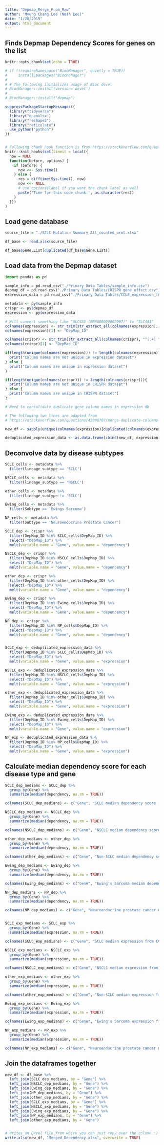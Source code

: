 ```yaml
---
title: "Depmap_Merge_From_Raw"
author: "Myung Chang Lee (Noah Lee)"
date: "1/28/2019"
output: html_document
---
```


## Finds Depmap Dependency Scores for genes on the list

```r
knitr::opts_chunk$set(echo = TRUE)

# if (!requireNamespace("BiocManager", quietly = TRUE))
#     install.packages("BiocManager")
# 
# # The following initializes usage of Bioc devel
# BiocManager::install(version='devel')
# 
# BiocManager::install("depmap")

suppressPackageStartupMessages({
  library("tidyverse")
  library("openxlsx")
  library("reshape2")
  library("reticulate")
  use_python("python")
})


# Following chunk hook function is from https://stackoverflow.com/questions/24595280/timing-for-chunks
knitr::knit_hooks$set(timeit = local({
  now = NULL
  function(before, options) {
    if (before) {
      now <<- Sys.time()
    } else {
      res = difftime(Sys.time(), now)
      now <<- NULL
      # use options$label if you want the chunk label as well
      paste('Time for this code chunk:', as.character(res))
    }
  }})
)


```


## Load gene database

```r

source_file = "./SCLC Mutation Summary All_counted_prot.xlsx"

df_base <- read.xlsx(source_file)

df_base$Gene.List[duplicated(df_base$Gene.List)]

```


## Load data from the Depmap dataset

```python

import pandas as pd

sample_info = pd.read_csv("./Primary Data Tables/sample_info.csv")
depmap_df = pd.read_csv("./Primary Data Tables/CRISPR_gene_effect.csv")
expression_data = pd.read_csv("./Primary Data Tables/CCLE_expression_full.csv")

```

```r

metadata <- py$sample_info
crispr <- py$depmap_df
expression <- py$expression_data

```

```r
# Will convert something like "SLC4A1 (ENSG00000005007)" to "SLC4A1"
colnames(expression) <- str_trim(str_extract_all(colnames(expression), "^(.+) "))
colnames(expression)[1] <- "DepMap_ID"

colnames(crispr) <- str_trim(str_extract_all(colnames(crispr), "^(.+) "))
colnames(crispr)[1] <- "DepMap_ID"

if(length(unique(colnames(expression))) != length(colnames(expression))){
  print("Column names are not unique in expression dataset")
} else {
  print("Column names are unique in expression dataset")
}

if(length(unique(colnames(crispr))) != length(colnames(crispr))){
  print("Column names are not unique in CRISPR dataset")
} else {
  print("Column names are unique in CRISPR dataset")
}

# Need to consolidate duplicate gene column names in expression db

# The following two lines are adapted from 
# https://stackoverflow.com/questions/42098707/merge-duplicate-columns-and-summing-values-in-r

new_df <- sapply(unique(colnames(expression)[duplicated(colnames(expression))]), function(x) rowMeans(expression[,grepl(x, colnames(expression))], na.rm = TRUE))

deduplicated_expression_data <- as.data.frame(cbind(new_df, expression[,!duplicated(colnames(expression)) & !duplicated(colnames(expression), fromLast = TRUE)]))
```



## Deconvolve data by disease subtypes

```r

SCLC_cells <- metadata %>% 
  filter(lineage_subtype == 'SCLC')

NSCLC_cells <- metadata %>% 
  filter(lineage_subtype == 'NSCLC')

other_cells <- metadata %>% 
  filter(lineage_subtype != 'SCLC')

Ewing_cells <- metadata %>% 
  filter(Subtype == 'Ewings Sarcoma')

NP_cells <- metadata %>% 
  filter(Subtype == 'Neuroendocrine Prostate Cancer')

SCLC_dep <- crispr %>% 
  filter(DepMap_ID %in% SCLC_cells$DepMap_ID) %>% 
  select(-"DepMap_ID") %>% 
  melt(variable.name = "Gene", value.name = "dependency")

NSCLC_dep <- crispr %>% 
  filter(DepMap_ID %in% NSCLC_cells$DepMap_ID) %>% 
  select(-"DepMap_ID") %>% 
  melt(variable.name = "Gene", value.name = "dependency")

other_dep <- crispr %>% 
  filter(DepMap_ID %in% other_cells$DepMap_ID) %>% 
  select(-"DepMap_ID") %>% 
  melt(variable.name = "Gene", value.name = "dependency")

Ewing_dep <- crispr %>% 
  filter(DepMap_ID %in% Ewing_cells$DepMap_ID) %>% 
  select(-"DepMap_ID") %>% 
  melt(variable.name = "Gene", value.name = "dependency")

NP_dep <- crispr %>% 
  filter(DepMap_ID %in% NP_cells$DepMap_ID) %>% 
  select(-"DepMap_ID") %>% 
  melt(variable.name = "Gene", value.name = "dependency")


SCLC_exp <- deduplicated_expression_data %>% 
  filter(DepMap_ID %in% SCLC_cells$DepMap_ID) %>% 
  select(-"DepMap_ID") %>% 
  melt(variable.name = "Gene", value.name = "expression")

NSCLC_exp <- deduplicated_expression_data %>% 
  filter(DepMap_ID %in% NSCLC_cells$DepMap_ID) %>% 
  select(-"DepMap_ID") %>% 
  melt(variable.name = "Gene", value.name = "expression")

other_exp <- deduplicated_expression_data %>% 
  filter(DepMap_ID %in% other_cells$DepMap_ID) %>% 
  select(-"DepMap_ID") %>% 
  melt(variable.name = "Gene", value.name = "expression")

Ewing_exp <- deduplicated_expression_data %>% 
  filter(DepMap_ID %in% Ewing_cells$DepMap_ID) %>% 
  select(-"DepMap_ID") %>% 
  melt(variable.name = "Gene", value.name = "expression")

NP_exp <- deduplicated_expression_data %>% 
  filter(DepMap_ID %in% NP_cells$DepMap_ID) %>% 
  select(-"DepMap_ID") %>% 
  melt(variable.name = "Gene", value.name = "expression")

```



## Calculate median dependency score for each disease type and gene

```r

SCLC_dep_medians <- SCLC_dep %>% 
  group_by(Gene) %>% 
  summarize(median(dependency, na.rm = TRUE))

colnames(SCLC_dep_medians) <- c("Gene", "SCLC median dependency score (Achilles/DepMap)")

NSCLC_dep_medians <- NSCLC_dep %>% 
  group_by(Gene) %>% 
  summarize(median(dependency, na.rm = TRUE))

colnames(NSCLC_dep_medians) <- c("Gene", "NSCLC median dependency score (Achilles/DepMap)")

other_dep_medians <- other_dep %>% 
  group_by(Gene) %>% 
  summarize(median(dependency, na.rm = TRUE))

colnames(other_dep_medians) <- c("Gene", "Non-SCLC median dependency score (Achilles/DepMap)")

Ewing_dep_medians <- Ewing_dep %>% 
  group_by(Gene) %>% 
  summarize(median(dependency, na.rm = TRUE))

colnames(Ewing_dep_medians) <- c("Gene", "Ewing's Sarcoma median dependency score (Achilles/DepMap)")

NP_dep_medians <- NP_dep %>% 
  group_by(Gene) %>% 
  summarize(median(dependency, na.rm = TRUE))

colnames(NP_dep_medians) <- c("Gene", "Neuroendocrine prostate cancer median dependency score (Achilles/DepMap)")


SCLC_exp_medians <- SCLC_exp %>% 
  group_by(Gene) %>% 
  summarize(median(expression, na.rm = TRUE))

colnames(SCLC_exp_medians) <- c("Gene", "SCLC median expression from CCLE (TPM)")

NSCLC_exp_medians <- NSCLC_exp %>% 
  group_by(Gene) %>% 
  summarize(median(expression, na.rm = TRUE))

colnames(NSCLC_exp_medians) <- c("Gene", "NSCLC median expression from CCLE (TPM)")

other_exp_medians <- other_exp %>% 
  group_by(Gene) %>% 
  summarize(median(expression, na.rm = TRUE))

colnames(other_exp_medians) <- c("Gene", "Non-SCLC median expression from CCLE (TPM)")

Ewing_exp_medians <- Ewing_exp %>% 
  group_by(Gene) %>% 
  summarize(median(expression, na.rm = TRUE))

colnames(Ewing_exp_medians) <- c("Gene", "Ewing's Sarcoma expression from CCLE (TPM)")

NP_exp_medians <- NP_exp %>% 
  group_by(Gene) %>% 
  summarize(median(expression, na.rm = TRUE))

colnames(NP_exp_medians) <- c("Gene", "Neuroendocrine prostate cancer median expression from CCLE (TPM)")

```



## Join the dataframes together

```r

new_df <- df_base %>% 
  left_join(SCLC_dep_medians, by = "Gene") %>% 
  left_join(NSCLC_dep_medians, by = "Gene") %>% 
  left_join(Ewing_dep_medians, by = "Gene") %>% 
  left_join(NP_dep_medians, by = "Gene") %>% 
  left_join(other_dep_medians, by = "Gene") %>% 
  left_join(SCLC_exp_medians, by = "Gene") %>% 
  left_join(NSCLC_exp_medians, by = "Gene") %>% 
  left_join(Ewing_exp_medians, by = "Gene") %>% 
  left_join(NP_exp_medians, by = "Gene") %>% 
  left_join(other_exp_medians, by = "Gene")


# Writes an Excel file from which you can just copy over the column :)
write.xlsx(new_df, "Merged_Dependency.xlsx", overwrite = TRUE)



```






